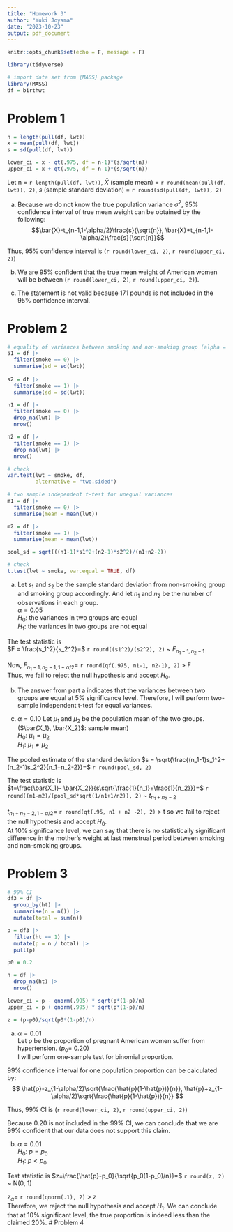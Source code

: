 ```yaml
---
title: "Homework 3"
author: "Yuki Joyama"
date: "2023-10-23"
output: pdf_document
---
```


```r
knitr::opts_chunk$set(echo = F, message = F)
```

```r
library(tidyverse)

# import data set from {MASS} package
library(MASS)
df = birthwt
```

# Problem 1
```r
n = length(pull(df, lwt))
x = mean(pull(df, lwt))
s = sd(pull(df, lwt))

lower_ci = x - qt(.975, df = n-1)*(s/sqrt(n))
upper_ci = x + qt(.975, df = n-1)*(s/sqrt(n))
```
Let n = `r length(pull(df, lwt))`, $\bar{X}$ (sample mean) = `r round(mean(pull(df, lwt)), 2)`, $s$ (sample standard deviation) = `r round(sd(pull(df, lwt)), 2)`

a) Because we do not know the true population variance $\sigma^2$, 95% confidence interval of true mean weight can be obtained by the following:  
$$\bar{X}-t_{n-1,1-\alpha/2}\frac{s}{\sqrt{n}}, \bar{X}+t_{n-1,1-\alpha/2}\frac{s}{\sqrt{n}}$$

Thus, 95% confidence interval is (`r round(lower_ci, 2)`, `r round(upper_ci, 2)`)

b) We are 95% confident that the true mean weight of American women will be between (`r round(lower_ci, 2)`, `r round(upper_ci, 2)`).

c) The statement is not valid because 171 pounds is not included in the 95% confidence interval.

# Problem 2
```r
# equality of variances between smoking and non-smoking group (alpha = 0.05)
s1 = df |> 
  filter(smoke == 0) |> 
  summarise(sd = sd(lwt))
  
s2 = df |> 
  filter(smoke == 1) |> 
  summarise(sd = sd(lwt))

n1 = df |> 
  filter(smoke == 0) |> 
  drop_na(lwt) |> 
  nrow()

n2 = df |> 
  filter(smoke == 1) |> 
  drop_na(lwt) |> 
  nrow()

# check
var.test(lwt ~ smoke, df, 
         alternative = "two.sided")

# two sample independent t-test for unequal variances
m1 = df |> 
  filter(smoke == 0) |> 
  summarise(mean = mean(lwt))

m2 = df |> 
  filter(smoke == 1) |> 
  summarise(mean = mean(lwt))

pool_sd = sqrt(((n1-1)*s1^2+(n2-1)*s2^2)/(n1+n2-2))

# check
t.test(lwt ~ smoke, var.equal = TRUE, df)
```

a) Let $s_1$ and $s_2$ be the sample standard deviation from non-smoking group and smoking group accordingly. And let $n_1$ and $n_2$ be the number of observations in each group.  
$\alpha=0.05$  
$H_0$: the variances in two groups are equal  
$H_1$: the variances in two groups are not equal  

The test statistic is  
$F = \frac{s_1^2}{s_2^2}=$ `r round((s1^2)/(s2^2), 2)` ~ $F_{n_1-1, n_2-1}$  

Now, $F_{n_1-1, n_2-1, 1-\alpha/2}=$ `r round(qf(.975, n1-1, n2-1), 2)` > F  
Thus, we fail to reject the null hypothesis and accept $H_0$.   

b) The answer from part a indicates that the variances between two groups are equal at 5% significance level. Therefore, I will perform two-sample independent t-test for equal variances. 

c) $\alpha=0.10$ 
Let $\mu_1$ and $\mu_2$ be the population mean of the two groups. ($\bar{X_1}, \bar{X_2}$: sample mean)  
$H_0$: $\mu_1=\mu_2$  
$H_1$: $\mu_1\neq\mu_2$  

The pooled estimate of the standard deviation $s = \sqrt{\frac{(n_1-1)s_1^2+ (n_2-1)s_2^2}{n_1+n_2-2}}=$ `r round(pool_sd, 2)`  

The test statistic is  
$t=\frac{\bar{X_1}- \bar{X_2}}{s\sqrt{\frac{1}{n_1}+\frac{1}{n_2}}}=$ `r round((m1-m2)/(pool_sd*sqrt(1/n1+1/n2)), 2)` ~ $t_{n_1+n_2-2}$  

$t_{n_1+n_2-2,1-\alpha/2}=$ `r round(qt(.95, n1 + n2 -2), 2)` > t so we fail to reject the null hypothesis and accept $H_0$.   
At 10% significance level, we can say that there is no statistically significant difference in the mother's weight at last menstrual period between smoking and non-smoking groups.

# Problem 3
```r
# 99% CI
df3 = df |> 
  group_by(ht) |> 
  summarise(n = n()) |> 
  mutate(total = sum(n))

p = df3 |> 
  filter(ht == 1) |> 
  mutate(p = n / total) |> 
  pull(p)

p0 = 0.2

n = df |> 
  drop_na(ht) |> 
  nrow()

lower_ci = p - qnorm(.995) * sqrt(p*(1-p)/n)
upper_ci = p + qnorm(.995) * sqrt(p*(1-p)/n)

z = (p-p0)/sqrt(p0*(1-p0)/n)
```

a) $\alpha=0.01$  
Let p be the proportion of pregnant American women suffer from hypertension. ($p_0=$ 0.20)  
I will perform one-sample test for binomial proportion.  

99% confidence interval for one population proportion can be calculated by:  
$$
\hat{p}-z_{1-\alpha/2}\sqrt{\frac{\hat{p}(1-\hat{p})}{n}}, \hat{p}+z_{1-\alpha/2}\sqrt{\frac{\hat{p}(1-\hat{p})}{n}}
$$

Thus, 99% CI is (`r round(lower_ci, 2)`, `r round(upper_ci, 2)`)

Because 0.20 is not included in the 99% CI, we can conclude that we are 99% confident that our data does not support this claim. 

b) $\alpha=0.01$  
$H_0$: $p=p_0$    
$H_1$: $p <p_0$   

Test statistic is $z=\frac{\hat{p}-p_0}{\sqrt{p_0(1-p_0)/n}}=$ `r round(z, 2)` ~ N(0, 1)

$z_{\alpha}=$ `r round(qnorm(.1), 2)` > $z$  
Therefore, we reject the null hypothesis and accept $H_1$. 
We can conclude that at 10% significant level, the true proportion is indeed less than the claimed 20%. 
# Problem 4







